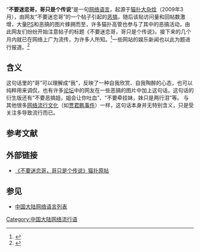 “'''不要迷恋哥，哥只是个传说'''”是一句[[网络语言|网络语言]]，起源于[[猫扑|猫扑]][[大杂烩|大杂烩]]（2009年3月），由网友“不要迷恋哥”的一个帖子引起的[[恶搞|恶搞]]，随后该贴访问量和回帖数激增，大量[[Adobe_Photoshop|PS]]和恶搞的图片蜂拥而至，许多猫扑高管也参与了其中的恶搞活动，由此网友们纷纷开始注意帖子的标题《不要迷恋哥，哥只是个传说》。接下来的几个月内就已在网络上广为流传，为许多人所知。<ref>{{cite web| language =zh-cn| publisher =東南快報| title =“不要迷恋哥哥只是个传说”| url =http://digi.dnkb.com.cn/dnkb/html/2009-10/29/content_84635.htm| author =| date =2009-10-30| accessdate =2009-11-15| deadurl =yes| archiveurl =https://web.archive.org/web/20130709015156/http://digi.dnkb.com.cn/dnkb/html/2009-10/29/content_84635.htm| archivedate =2013-07-09}}</ref>一些网站的娱乐新闻也以此为题进行报道。<ref>{{cite web| language =zh-cn| publisher =南方都市報| title =不要迷恋哥 哥只是个传说| url =http://epaper.nddaily.com/C/html/2009-10/28/content_925840.htm| author =| date =2009-10-28| accessdate =2009-11-15| deadurl =yes| archiveurl =https://archive.is/20120709052755/http://epaper.nddaily.com/C/html/2009-10/28/content_925840.htm| archivedate =2012-07-09}}</ref>
==含义==
这句话里的“哥”可以理解成“我”，反映了一种自我欣赏、自我陶醉的心态，也可以纯粹用来调侃，也有许多[[论坛|论坛]]中的网友在一些恶搞的图片中加上这句话。这句话的衍生版还有“不要恶搞姐，姐会让你吐血”、“不要牵挂妹，妹只是两行泪”等。
与其他很多[[网络流行文化|网络流行文化]]（如[[贾君鹏事件|贾君鹏事件]]）一样，这句话本身并无特别含义，只是受关注多导致流行而已。

== 参考文献 ==
{{Reflist}}

== 外部链接 ==
* [https://web.archive.org/web/20100304150732/http://dzh.mop.com/topic/readSub_9437857_0_0.html 《不要迷恋哥，哥只是个传说》猫扑原帖]

== 参见 ==
* [[中国大陆网络语言列表|中国大陆网络语言列表]]

[[Category:中国大陆网络流行语|Category:中国大陆网络流行语]]